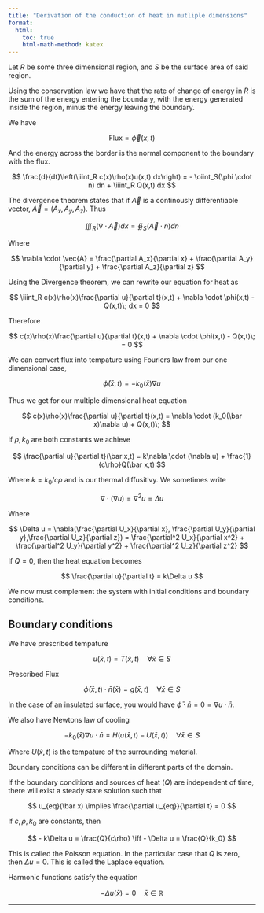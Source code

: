 ```yaml
---
title: "Derivation of the conduction of heat in mutliple dimensions"
format:
  html:
    toc: true
    html-math-method: katex
---
```


Let $R$ be some three dimensional region, and $S$ be the surface area of said region.

Using the conservation law we have that the rate of change of energy in $R$ is the sum of the energy entering the boundary, with the energy generated inside the region, minus the energy leaving the boundary.

We have 

$$
\text{Flux} = \vec{\phi}(x,t)
$$

And the energy across the border is the normal component to the boundary with the flux. 

$$
\frac{d}{dt}\left(\iiint_R c(x)\rho(x)u(x,t) dx\right) = - \oiint_S(\phi \cdot n) dn + \iiint_R Q(x,t) dx
$$

The divergence theorem states that if $\vec{A}$ is a continously differentiable vector, $\vec{A} = (A_x,A_y,A_z)$. Thus

$$
\iiint_R (\nabla \cdot \vec{A}) dx = \oiint_S (\vec{A} \cdot n)dn
$$

Where

$$
\nabla \cdot \vec{A} = \frac{\partial A_x}{\partial x} + \frac{\partial A_y}{\partial y} + \frac{\partial A_z}{\partial z} 
$$

Using the Divergence theorem, we can rewrite our equation for heat as

$$
\iiint_R c(x)\rho(x)\frac{\partial u}{\partial t}(x,t) + \nabla \cdot \phi(x,t) - Q(x,t)\; dx = 0
$$

Therefore

$$
c(x)\rho(x)\frac{\partial u}{\partial t}(x,t) + \nabla \cdot \phi(x,t) - Q(x,t)\; = 0
$$

We can convert flux into tempature using Fouriers law from our one dimensional case, 

$$
\bar\phi(\bar x,t) = -k_0(\bar x)\nabla u
$$

Thus we get for our multiple dimensional heat equation

$$
c(x)\rho(x)\frac{\partial u}{\partial t}(x,t) = \nabla \cdot (k_0(\bar x)\nabla u) + Q(x,t)\; 
$$

If $\rho, k_0$ are both constants we achieve

$$
\frac{\partial u}{\partial t}(\bar x,t) = k\nabla \cdot (\nabla u) + \frac{1}{c\rho}Q(\bar x,t)
$$

Where $k = k_0/c\rho$ and is our thermal diffusitivy. We sometimes write

$$
\nabla \cdot (\nabla u) = \nabla^2 u = \Delta u
$$

Where

$$
\Delta u = \nabla(\frac{\partial U_x}{\partial x}, \frac{\partial U_y}{\partial y},\frac{\partial U_z}{\partial z}) = \frac{\partial^2 U_x}{\partial x^2} + \frac{\partial^2 U_y}{\partial y^2} + \frac{\partial^2 U_z}{\partial z^2}
$$

If $Q = 0$, then the heat equation becomes

$$
\frac{\partial u}{\partial t} = k\Delta u
$$

We now must complement the system with initial conditions and boundary conditions.

## Boundary conditions

We have prescribed tempature

$$
u(\bar x,t) = T(\bar x, t) \quad \forall \bar x \in S
$$

Prescribed Flux

$$
\bar \phi (\bar x, t) \cdot \bar n(\bar x) = g(\bar x,t)\quad \forall \bar x \in S
$$

In the case of an insulated surface, you would have $\bar \phi \cdot \bar n = 0 = \nabla u \cdot \bar n$.

We also have Newtons law of cooling

$$
-k_0(\bar x) \nabla u \cdot \bar n = H(u(\bar x,t)- U(\bar x,t)) \quad \forall \bar x \in S
$$

Where $U(\bar x,t)$ is the tempature of the surrounding material.

Boundary conditions can be different in different parts of the domain.

If the boundary conditions and sources of heat ($Q$) are independent of time, there will exist a steady state solution such that

$$
u_{eq}(\bar x) \implies \frac{\partial u_{eq}}{\partial t} = 0
$$

If $c,\rho,k_0$ are constants, then

$$
- k\Delta u = \frac{Q}{c\rho} \iff - \Delta u = \frac{Q}{k_0}
$$

This is called the Poisson equation. In the particular case that $Q$ is zero, then $\Delta u = 0$. This is called the Laplace equation.

Harmonic functions satisfy the equation

$$
-\Delta u (\bar x) = 0\quad \bar x \in \mathbb{R}
$$

------------

